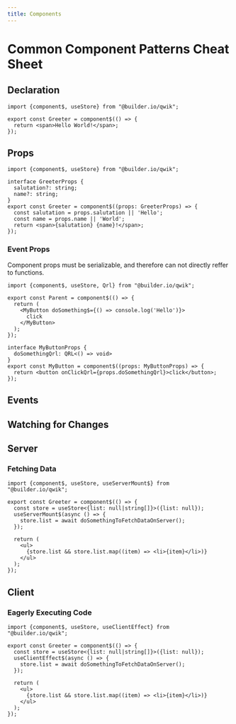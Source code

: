 ```yaml
---
title: Components
---
```


# Common Component Patterns Cheat Sheet

## Declaration

```tsx
import {component$, useStore} from "@builder.io/qwik";

export const Greeter = component$(() => {
  return <span>Hello World!</span>;
});
```

## Props

```tsx
import {component$, useStore} from "@builder.io/qwik";

interface GreeterProps {
  salutation?: string;
  name?: string;
}
export const Greeter = component$((props: GreeterProps) => {
  const salutation = props.salutation || 'Hello';
  const name = props.name || 'World';
  return <span>{salutation} {name}!</span>;
});
```

### Event Props

Component props must be serializable, and therefore can not directly reffer to functions.

```tsx
import {component$, useStore, Qrl} from "@builder.io/qwik";

export const Parent = component$(() => {
  return (
    <MyButton doSomething$={() => console.log('Hello')}>
      click
    </MyButton>
  );
});

interface MyButtonProps {
  doSomethingQrl: QRL<() => void>
}
export const MyButton = component$((props: MyButtonProps) => {
  return <button onClickQrl={props.doSomethingQrl}>click</button>;
});
```

## Events

## Watching for Changes

## Server
### Fetching Data

```tsx
import {component$, useStore, useServerMount$} from "@builder.io/qwik";

export const Greeter = component$(() => {
  const store = useStore<{list: null|string[]}>({list: null});
  useServerMount$(async () => {
    store.list = await doSomethingToFetchDataOnServer();
  });
  
  return (
    <ul>
      {store.list && store.list.map((item) => <li>{item}</li>)}
    </ul>
  );
});
```

## Client
### Eagerly Executing Code

```tsx
import {component$, useStore, useClientEffect} from "@builder.io/qwik";

export const Greeter = component$(() => {
  const store = useStore<{list: null|string[]}>({list: null});
  useClientEffect$(async () => {
    store.list = await doSomethingToFetchDataOnServer();
  });
  
  return (
    <ul>
      {store.list && store.list.map((item) => <li>{item}</li>)}
    </ul>
  );
});
```
